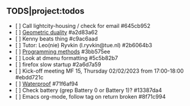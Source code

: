 == TODS|project:todos==
* [ ] Call lightcity-housing / check for email  #645cb952
* [ ] [[GD/GDMain|Geometric duality]]  #a2d83a62
* [ ] Kenny beats thing  #c9ac6aad
* [ ] Tutor: Leo(nie) Ryvkin (l.ryvkin@tue.nl)  #2b6064b3
* [ ] [[progMethods/PrgMethodsExamPrep|Programming methods]]  #3bb575ee
* [ ] Look at dmenu formatting  #5c5b82b7
* [ ] firefox slow startup  #2a6d7a59
* [ ] Kick-off meeting MF 15, Thursday 02/02/2023 from 17:00-18:00  #ebdd721c
* [ ] [[waterproof/waterproof|Waterproof]]  #71f6af94
* [ ] Check battery (grep Battery 0 or Battery 1)?  #13387da4
* [ ] Emacs org-mode, follow tag on return broken  #8f71c994
